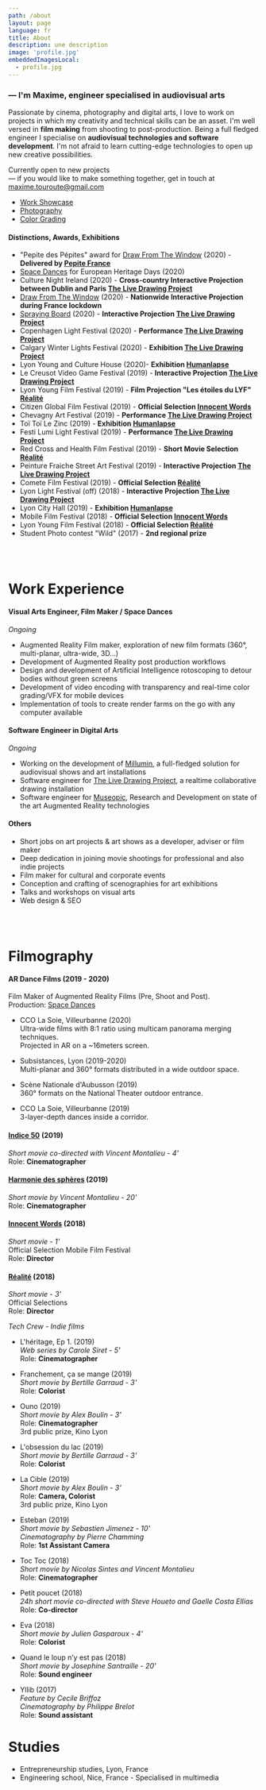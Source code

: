 ```yaml
---
path: /about
layout: page
language: fr
title: About
description: une description
image: 'profile.jpg'
embeddedImagesLocal:
  - profile.jpg
---
```


<!-- <div class="squareGatsbyPicture" style="min-width: 70%">

<img src="profile.jpg"></img>

</div>
<br/>
<br/> -->

### — I'm Maxime, engineer specialised in **audiovisual arts**

Passionate by cinema, photography and digital arts, I love to work on projects in which my creativity and technical skills can be an asset. I'm well versed in **film making** from shooting to post-production. Being a full fledged engineer I specialise on **audiovisual technologies and software development**. I'm not afraid to learn cutting-edge technologies to open up new creative possibilities.

Currently open to new projects  
— if you would like to make something together, get in touch at [maxime.touroute@gmail.com](mailto:maxime.touroute@gmail.com)

<!-- <br><br> -->

- [Work Showcase](/)  
- [Photography](/photography)
- [Color Grading](/colorist)

#### Distinctions, Awards, Exhibitions

- "Pepite des Pépites" award for [Draw From The Window](/drawfromthewindow#content) (2020) - **Delivered by [Pepite France](https://www.pepite-france.fr/)**
- [Space Dances](/spacedances#content) for European Heritage Days (2020)
- Culture Night Ireland (2020) - **Cross-country Interactive Projection between Dublin and Paris [The Live Drawing Project](/livedrawing#content)**
- [Draw From The Window](/drawfromthewindow#content) (2020) - **Nationwide Interactive Projection during France lockdown**
- [Spraying Board](https://sprayingboard.thedailyboard.co/) (2020) - **Interactive Projection [The Live Drawing Project](/livedrawing#content)**
- Copenhagen Light Festival (2020) - **Performance [The Live Drawing Project](/livedrawing#content)**
- Calgary Winter Lights Festival (2020) - **Exhibition [The Live Drawing Project](/livedrawing#content)**
- Lyon Young and Culture House (2020)- **Exhibition [Humanlapse](/humanlapseProject#content)**
- Le Creusot Video Game Festival (2019) - **Interactive Projection [The Live Drawing Project](/livedrawing#content)**
- Lyon Young Film Festival (2019) - **Film Projection "Les étoiles du LYF" [Réalité](/realite#content)**
- Citizen Global Film Festival (2019) - **Official Selection [Innocent Words](/innocentWords#content)**
- Chevagny Art Festival (2019) - **Performance [The Live Drawing Project](/livedrawing#content)**
- Toï Toï Le Zinc (2019) - **Exhibition [Humanlapse](/humanlapseProject#content)**
- Festi Lumi Light Festival (2019) - **Performance [The Live Drawing Project](/livedrawing#content)**
- Red Cross and Health Film Festival (2019) - **Short Movie Selection [Réalité](/realite#content)**
- Peinture Fraiche Street Art Festival (2019) - **Interactive Projection [The Live Drawing Project](/livedrawing#content)**
- Comete Film Festival (2019) - **Official Selection [Réalité](/realite#content)**
- Lyon Light Festival (off) (2018) - **Interactive Projection [The Live Drawing Project](/livedrawing#content)**
- Lyon City Hall (2019) - **Exhibition [Humanlapse](/humanlapseProject#content)**
- Mobile Film Festival (2018) - **Official Selection [Innocent Words](/innocentWords#content)**
- Lyon Young Film Festival (2018) - **Official Selection [Réalité](/realite#content)**
- Student Photo contest "Wild" (2017) - **2nd regional prize**

<br/>
<br/>

# Work Experience

#### Visual Arts Engineer, Film Maker / Space Dances

_Ongoing_

- Augmented Reality Film maker, exploration of new film formats (360°, multi-planar, ultra-wide, 3D...)
- Development of Augmented Reality post production workflows
- Design and development of Artificial Intelligence rotoscoping to detour bodies without green screens
- Development of video encoding with transparency and real-time color grading/VFX for mobile devices
- Implementation of tools to create render farms on the go with any computer available

#### Software Engineer in Digital Arts

_Ongoing_

- Working on the development of [Millumin](https://www.millumin.com/), a full-fledged solution for audiovisual shows and art installations
- Software engineer for [The Live Drawing Project](/livedrawing#content), a realtime collaborative drawing installation
- Software engineer for [Museopic](//www.museopic.com/), Research and Development on state of the art Augmented Reality technologies

#### Others

- Short jobs on art projects & art shows as a developer, adviser or film maker
- Deep dedication in joining movie shootings for professional and also indie projects
- Film maker for cultural and corporate events
- Conception and crafting of scenographies for art exhibitions
- Talks and workshops on visual arts
- Web design & SEO

<br/>
<br/>

# Filmography

#### AR Dance Films (2019 - 2020)

Film Maker of Augmented Reality Films (Pre, Shoot and Post).  
Production: [Space Dances](/spacedances)

- CCO La Soie, Villeurbanne (2020)  
  Ultra-wide films with 8:1 ratio using multicam panorama merging techniques.  
  Projected in AR on a ~16meters screen.

- Subsistances, Lyon (2019-2020)  
  Multi-planar and 360° formats distributed in a wide outdoor space.

- Scène Nationale d'Aubusson (2019)  
  360° formats on the National Theater outdoor entrance.

- CCO La Soie, Villeurbanne (2019)  
  3-layer-depth dances inside a corridor.

#### [Indice 50](/indice50#content) (2019)

_Short movie co-directed with Vincent Montalieu - 4'_  
Role: **Cinematographer**

#### [Harmonie des sphères](/harmoniedesspheres) (2019)

_Short movie by Vincent Montalieu - 20'_  
Role: **Cinematographer**

#### [Innocent Words](/innocentWords#content) (2018)

_Short movie - 1'_  
Official Selection Mobile Film Festival  
Role: **Director**

#### [Réalité](/realite#content) (2018)

_Short movie - 3'_  
Official Selections  
Role: **Director**

_Tech Crew - Indie films_

- L'héritage, Ep 1. (2019)  
  _Web series by Carole Siret - 5'_  
  Role: **Cinematographer**

- Franchement, ça se mange (2019)  
  _Short movie by Bertille Garraud - 3'_  
  Role: **Colorist**

- Ouno (2019)  
  _Short movie by Alex Boulin - 3'_  
  Role: **Cinematographer**  
  3rd public prize, Kino Lyon

- L'obsession du lac (2019)  
  _Short movie by Bertille Garraud - 3'_  
  Role: **Colorist**

- La Cible (2019)  
  _Short movie by Alex Boulin - 3'_  
  Role: **Camera, Colorist**  
  3rd public prize, Kino Lyon

- Esteban (2019)  
  _Short movie by Sebastien Jimenez - 10'_  
  _Cinematography by Pierre Chamming_  
  Role: **1st Assistant Camera**

- Toc Toc (2018)  
  _Short movie by Nicolas Sintes and Vincent Montalieu_  
  Role: **Cinematographer**

- Petit poucet (2018)  
  _24h short movie co-directed with Steve Houeto and Gaelle Costa Ellias_  
  Role: **Co-director**

- Eva (2018)  
  _Short movie by Julien Gasparoux - 4'_  
  Role: **Colorist**

- Quand le loup n’y est pas (2018)  
  _Short movie by Josephine Santraille - 20'_  
  Role: **Sound engineer**

* Yllib (2017)  
  _Feature by Cecile Briffoz_  
  _Cinematography by Philippe Brelot_  
  Role: **Sound assistant**

# Studies

- Entrepreneurship studies, Lyon, France
- Engineering school, Nice, France - Specialised in multimedia
